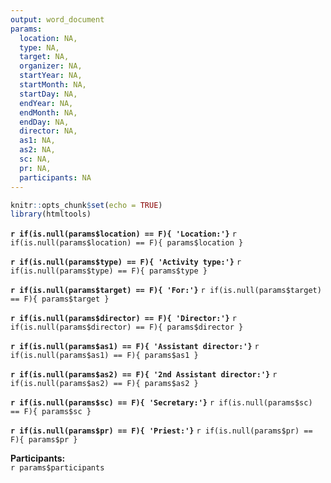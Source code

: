 ```yaml
---
output: word_document
params:
  location: NA,
  type: NA,
  target: NA,
  organizer: NA,
  startYear: NA,
  startMonth: NA,
  startDay: NA,
  endYear: NA,
  endMonth: NA,
  endDay: NA,
  director: NA,
  as1: NA,
  as2: NA,
  sc: NA,
  pr: NA,
  participants: NA
---
```


```r
knitr::opts_chunk$set(echo = TRUE)
library(htmltools)
```
**`r if(is.null(params$location) == F){ 'Location:'}`**
  `r if(is.null(params$location) == F){ params$location }` 
  
**`r if(is.null(params$type) == F){ 'Activity type:'}`**
  `r if(is.null(params$type) == F){ params$type }` 

**`r if(is.null(params$target) == F){ 'For:'}`**
  `r if(is.null(params$target) == F){ params$target }` 

**`r if(is.null(params$director) == F){ 'Director:'}`**
  `r if(is.null(params$director) == F){ params$director }` 

**`r if(is.null(params$as1) == F){ 'Assistant director:'}`**
  `r if(is.null(params$as1) == F){ params$as1 }`  

**`r if(is.null(params$as2) == F){ '2nd Assistant director:'}`**
  `r if(is.null(params$as2) == F){ params$as2 }`  

**`r if(is.null(params$sc) == F){ 'Secretary:'}`**
  `r if(is.null(params$sc) == F){ params$sc }`  

**`r if(is.null(params$pr) == F){ 'Priest:'}`**
  `r if(is.null(params$pr) == F){ params$pr }`  

**Participants:**  
  `r params$participants`   
